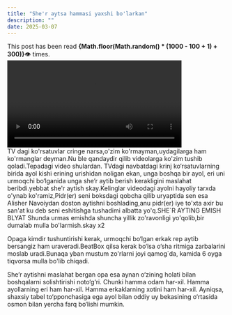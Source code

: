 ```yaml
---
title: "She'r aytsa hammasi yaxshi bo'larkan"
description: ""
date: 2025-03-07
---
```

<div style={{ marginTop: '2rem', fontStyle: 'italic', color: '#888' }}>
This post has been read <strong>{Math.floor(Math.random() * (1000 - 100 + 1) + 300)}</strong>👁️ times.
</div>





<div style={{ display: "flex", justifyContent: "center" }}>
  <video controls width="400">
    <source src="/videos/main.mp4" type="video/mp4" />
    Your browser does not support the video tag.
  </video>
</div>
 TV dagi ko'rsatuvlar cringe narsa,o'zim ko'rmayman,uydagilarga ham ko'rmanglar deyman.Nu ble qandaydir qilib videolarga ko'zim tushib qoladi.Tepadagi video shulardan.
 TVdagi navbatdagi krinj ko‘rsatuvlarning birida ayol kishi erining urishidan noligan ekan, unga boshqa bir ayol, eri uni urmoqchi bo‘lganida unga she’r aytib berish kerakligini maslahat beribdi.yebbat she'r aytish skay.Kelinglar videodagi ayolni hayoliy tarxda o'ynab ko'ramiz,Pidr(er) seni boksdagi qobcha qilib uryaptida sen esa Alisher Navoiydan doston aytishni boshlading,anu pidr(er) iye to'xta axir bu san'at ku deb seni eshitishga tushadimi albatta yo'q.SHE`R AYTING EMISH BLYAT Shunda urmas emishda shuncha yillik zo'ravonligi yo'qolib,bir dumalab mulla bo'larmish.skay x2

Opaga kimdir tushuntirishi kerak, urmoqchi bo‘lgan erkak rep aytib bersangiz ham uraveradi.BeatBox qilsa  kerak bo‘lsa o‘sha  ritmiga zarbalarini moslab uradi.Bunaqa yban mustum zo'rlarni joyi qamog`da, kamida 6 oyga tiqvorsa mulla bo'lib chiqadi.

She’r aytishni maslahat bergan opa esa aynan o‘zining holati bilan boshqalarni solishtirishi noto‘g‘ri. Chunki hamma odam har-xil. Hamma ayollarning eri ham har-xil. Hamma erkaklarning xotini ham har-xil. Ayniqsa, shaxsiy tabel to‘pponchasiga ega ayol bilan oddiy uy bekasining o‘rtasida osmon bilan yercha farq bo‘lishi mumkin.